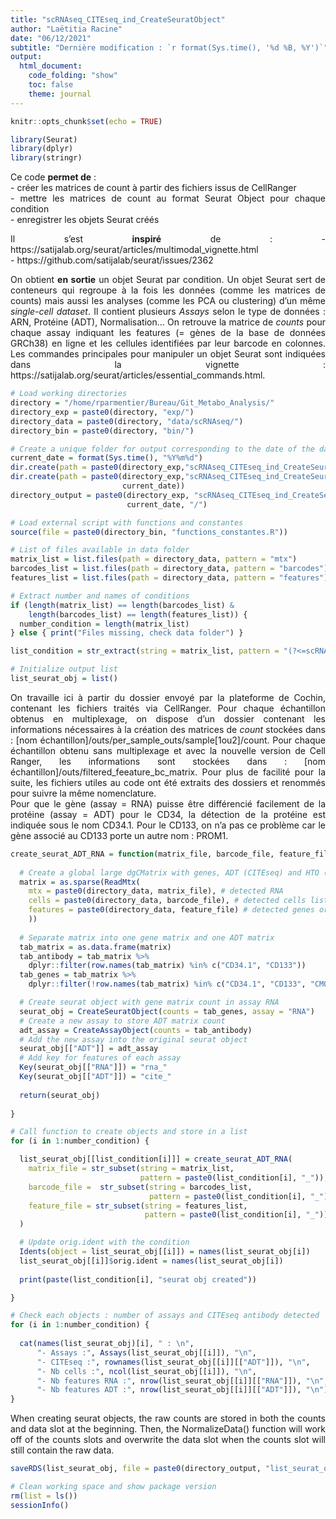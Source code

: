 ```yaml
---
title: "scRNAseq_CITEseq_ind_CreateSeuratObject"
author: "Laëtitia Racine"
date: "06/12/2021"
subtitle: "Dernière modification : `r format(Sys.time(), '%d %B, %Y')`"
output:
  html_document:
    code_folding: "show"
    toc: false
    theme: journal
---
```


<style>
body {text-align: justify}
</style>


```r
knitr::opts_chunk$set(echo = TRUE)
```

```r

library(Seurat)
library(dplyr)
library(stringr)

```

Ce code **permet de** :    
- créer les matrices de count à partir des fichiers issus de CellRanger    
- mettre les matrices de count au format Seurat Object pour chaque condition     
- enregistrer les objets Seurat créés  
  
Il s'est **inspiré** de : 
- https://satijalab.org/seurat/articles/multimodal_vignette.html    
- https://github.com/satijalab/seurat/issues/2362
    
On obtient **en sortie** un objet Seurat par condition. Un objet Seurat sert de conteneurs qui regroupe à la fois les données (comme les matrices de counts) mais aussi les analyses (comme les PCA ou clustering) d'un même *single-cell dataset*. Il contient plusieurs *Assays* selon le type de données : ARN, Protéine (ADT), Normalisation... On retrouve la matrice de *counts* pour chaque assay indiquant les features (= gènes de la base de données GRCh38) en ligne et les cellules identifiées par leur barcode en colonnes. Les commandes principales pour manipuler un objet Seurat sont indiquées dans la vignette : https://satijalab.org/seurat/articles/essential_commands.html.  
  
```r

# Load working directories
directory = "/home/rparmentier/Bureau/Git_Metabo_Analysis/"
directory_exp = paste0(directory, "exp/")
directory_data = paste0(directory, "data/scRNAseq/")
directory_bin = paste0(directory, "bin/")

# Create a unique folder for output corresponding to the date of the day
current_date = format(Sys.time(), "%Y%m%d")
dir.create(path = paste0(directory_exp,"scRNAseq_CITEseq_ind_CreateSeuratObject/"))
dir.create(path = paste0(directory_exp,"scRNAseq_CITEseq_ind_CreateSeuratObject/", 
                         current_date))
directory_output = paste0(directory_exp, "scRNAseq_CITEseq_ind_CreateSeuratObject/", 
                          current_date, "/")

# Load external script with functions and constantes 
source(file = paste0(directory_bin, "functions_constantes.R"))

```

```r

# List of files available in data folder
matrix_list = list.files(path = directory_data, pattern = "mtx")
barcodes_list = list.files(path = directory_data, pattern = "barcodes")
features_list = list.files(path = directory_data, pattern = "features")

# Extract number and names of conditions
if (length(matrix_list) == length(barcodes_list) & 
    length(barcodes_list) == length(features_list)) {
  number_condition = length(matrix_list)
} else { print("Files missing, check data folder") }

list_condition = str_extract(string = matrix_list, pattern = "(?<=scRNAseq_)[:alnum:]+(?=_)")

# Initialize output list 
list_seurat_obj = list()

```

On travaille ici à partir du dossier envoyé par la plateforme de Cochin, contenant les fichiers traités via CellRanger. Pour chaque échantillon obtenus en multiplexage, on dispose d'un dossier contenant les informations nécessaires à la création des matrices de *count* stockées dans : [nom échantillon]/outs/per_sample_outs/sample[1ou2]/count. Pour chaque échantillon obtenu sans multiplexage et avec la nouvelle version de Cell Ranger, les informations sont stockées dans : [nom échantillon]/outs/filtered_feeature_bc_matrix. Pour plus de facilité pour la suite, les fichiers utiles au code ont été extraits des dossiers et renommés pour suivre la même nomenclature.  
Pour que le gène (assay = RNA) puisse être différencié facilement de la protéine (assay = ADT) pour le CD34, la détection de la protéine est indiquée sous le nom CD34.1. Pour le CD133, on n'a pas ce problème car le gène associé au CD133 porte un autre nom : PROM1. 

```r

create_seurat_ADT_RNA = function(matrix_file, barcode_file, feature_file) {
  
  # Create a global large dgCMatrix with genes, ADT (CITEseq) and HTO (multiplexing) info
  matrix = as.sparse(ReadMtx(
    mtx = paste0(directory_data, matrix_file), # detected RNA
    cells = paste0(directory_data, barcode_file), # detected cells list
    features = paste0(directory_data, feature_file) # detected genes or antibody list
    )) 
  
  # Separate matrix into one gene matrix and one ADT matrix
  tab_matrix = as.data.frame(matrix)
  tab_antibody = tab_matrix %>%
    dplyr::filter(row.names(tab_matrix) %in% c("CD34.1", "CD133"))
  tab_genes = tab_matrix %>%
    dplyr::filter(!row.names(tab_matrix) %in% c("CD34.1", "CD133", "CMO301", "CMO302"))

  # Create seurat object with gene matrix count in assay RNA
  seurat_obj = CreateSeuratObject(counts = tab_genes, assay = "RNA")
  # Create a new assay to store ADT matrix count
  adt_assay = CreateAssayObject(counts = tab_antibody)
  # Add the new assay into the original seurat object
  seurat_obj[["ADT"]] = adt_assay
  # Add key for features of each assay
  Key(seurat_obj[["RNA"]]) = "rna_"
  Key(seurat_obj[["ADT"]]) = "cite_"
  
  return(seurat_obj)
  
}

```

```r

# Call function to create objects and store in a list
for (i in 1:number_condition) {

  list_seurat_obj[[list_condition[i]]] = create_seurat_ADT_RNA(
    matrix_file = str_subset(string = matrix_list, 
                             pattern = paste0(list_condition[i], "_")),
    barcode_file =  str_subset(string = barcodes_list, 
                               pattern = paste0(list_condition[i], "_")),
    feature_file = str_subset(string = features_list, 
                              pattern = paste0(list_condition[i], "_"))
  )

  # Update orig.ident with the condition
  Idents(object = list_seurat_obj[[i]]) = names(list_seurat_obj[i])
  list_seurat_obj[[i]]$orig.ident = names(list_seurat_obj[i])
  
  print(paste(list_condition[i], "seurat obj created"))

}

```

```r

# Check each objects : number of assays and CITEseq antibody detected
for (i in 1:number_condition) {
  
  cat(names(list_seurat_obj)[i], " : \n",
      "- Assays :", Assays(list_seurat_obj[[i]]), "\n",
      "- CITEseq :", rownames(list_seurat_obj[[i]][["ADT"]]), "\n",
      "- Nb cells :", ncol(list_seurat_obj[[i]]), "\n",
      "- Nb features RNA :", nrow(list_seurat_obj[[i]][["RNA"]]), "\n",
      "- Nb features ADT :", nrow(list_seurat_obj[[i]][["ADT"]]), "\n")
}

```
  
When creating seurat objects, the raw counts are stored in both the counts and data slot at the beginning. 
Then, the NormalizeData() function will work off of the counts slots and overwrite the data slot when the counts slot will still contain the raw data.

```r

saveRDS(list_seurat_obj, file = paste0(directory_output, "list_seurat_obj.rds"))

```

```r

# Clean working space and show package version
rm(list = ls())
sessionInfo()

```

